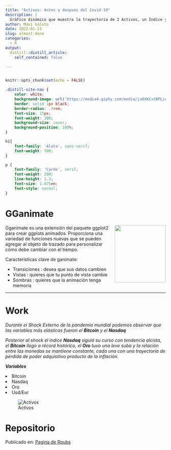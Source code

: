 ```yaml
---
title: "Activos: Antes y despues del Covid-19"
description: |
  Gráfico dinámico que muestra la trayectoria de 2 Activos, un Índice y 2 Divisas (Bitcoin, Oro, Nasdaq y USD/EUR ) antes y después del Shock Externo Covid-19. Se utilizo la librería {gganimate}. Los datos van desde el 2018 hasta mediados de 2020. El periodo es suficiente para ver el cambio de tendencia luego del Shock.
author: Maxi Galoto
date: 2022-01-21
slug: almost-done
categories:
  - R
output:
  distill::distill_article:
    self_contained: false

---
```


<div >
<img src="https://miro.medium.com/max/1400/1*eMX1qziPN3jh0h2IX_RhZQ.jpeg" alt="react" width="1" height="1" />
</div>


```r
knitr::opts_chunk$set(echo = FALSE)
```

```css
.distill-site-nav {
    color: white;
    background-image: url('https://media4.giphy.com/media/jaOXKCxtBPLieRLI0c/giphy.gif?cid=790b76115d6cd90afde8787c5cdcafd67fc94960f3437562&rid=giphy.gif&ct=g');
    border: solid 1px black;
    border-radius: .3rem;
    font-size: 15px;
    font-weight: 300;
    background-size: cover;
    background-position: 100%;
}

h1{
    font-family: 'Alata', sans-serif;
    font-weight: 700;
}

p {
    font-family: 'Cardo', serif;
    font-weight: 200;
    line-height: 1.3;
    font-size: 1.075em;
    font-style: normal;
}

```


# GGanimate


<div>
<a> 
<img src="https://gganimate.com/reference/figures/logo.png" align="right" width="160" height ="180"> 

<p>

Gganimate es una extensión del paquete ggplot2 para crear ggplots animados. Proporciona una variedad de funciones nuevas que se pueden agregar al objeto de trazado para personalizar cómo debe cambiar con el tiempo.

Características clave de ganimate:

- Transiciones : desea que sus datos cambien
- Vistas : quieres que tu punto de vista cambie
- Sombras : quieres que la animación tenga memoria
</p>
</a>


</div>
---

# Work

_Durante el Shock Externo de la pandemia mundial podemos observar que las variables más elásticas fueron el **Bitcoin** y el **Nasdaq**_

_Posterior al shock el índice **Nasdaq** siguió su curso con tendencia alcista, el **Bitcoin** llego a récord histórico, el **Oro** tuvo una leve suba y la relación entre las monedas se mantiene constante, cada una con una trayectoria de pérdida de poder adquisitivo producto de la inflación._


***Variables***


<ui>

<li>
Bitcoin
</li>

<li>
Nasdaq
</li>

<li>
Oro
</li>

<li>
Usd/Eur
</li>


</ui>



![Activos](C:/Users/maxig/Desktop/Carpetas/Trabajos en R/Netlify/Blog Personal/_posts/2022-01-21-activos-antes-y-despues-del-covid-19/activos.gif)


# Repositorio

Publicado en: [Pagina de Rpubs](https://rpubs.com/MGaloto/Dinamica_Activos)



